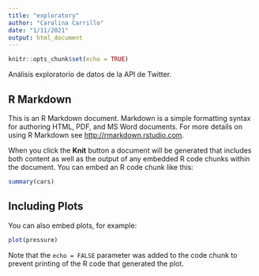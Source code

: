 ```yaml
---
title: "exploratory"
author: "Carolina Carrillo"
date: "1/11/2021"
output: html_document
---
```


```r
knitr::opts_chunk$set(echo = TRUE)
```

Análisis exploratorio de datos de la API de Twitter.

## R Markdown

This is an R Markdown document. Markdown is a simple formatting syntax for authoring HTML, PDF, and MS Word documents. For more details on using R Markdown see <http://rmarkdown.rstudio.com>.

When you click the **Knit** button a document will be generated that includes both content as well as the output of any embedded R code chunks within the document. You can embed an R code chunk like this:

```r
summary(cars)
```

## Including Plots

You can also embed plots, for example:

```r
plot(pressure)
```

Note that the `echo = FALSE` parameter was added to the code chunk to prevent printing of the R code that generated the plot.
